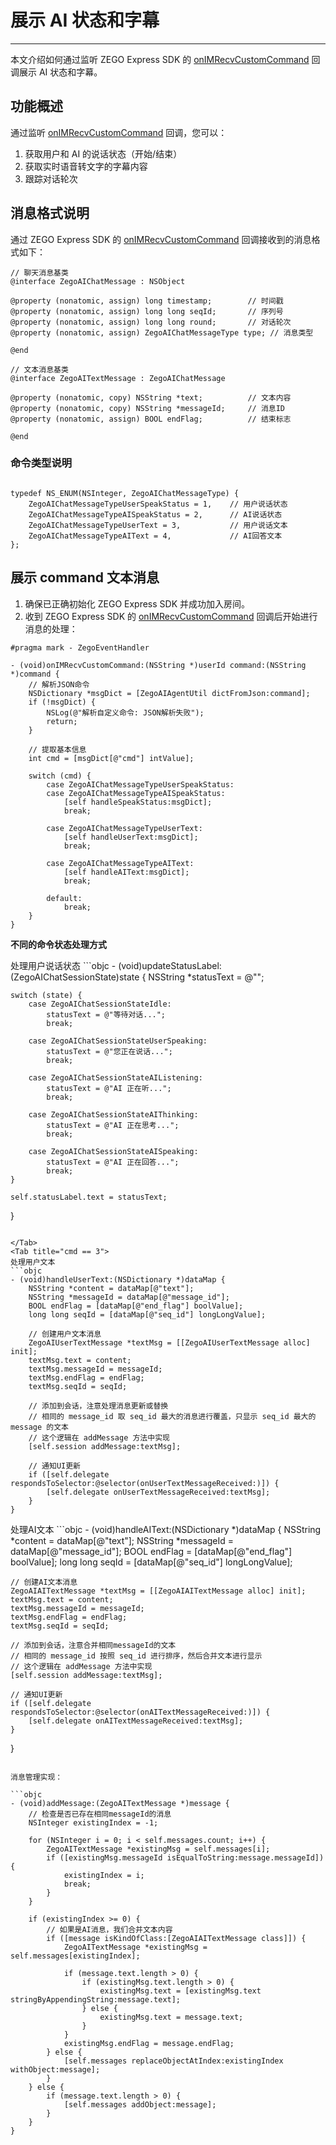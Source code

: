 # 展示 AI 状态和字幕

---

本文介绍如何通过监听 ZEGO Express SDK 的 [onIMRecvCustomCommand](https://doc-zh.zego.im/article/api?doc=Express_Video_SDK_API~objective-c_ios~protocol~ZegoEventHandler#on-im-recv-custom-command-from-user-room-id) 回调展示 AI 状态和字幕。

## 功能概述

通过监听 [onIMRecvCustomCommand](https://doc-zh.zego.im/article/api?doc=Express_Video_SDK_API~objective-c_ios~protocol~ZegoEventHandler#on-im-recv-custom-command-from-user-room-id) 回调，您可以：
1. 获取用户和 AI 的说话状态（开始/结束）
2. 获取实时语音转文字的字幕内容
3. 跟踪对话轮次

## 消息格式说明

通过 ZEGO Express SDK 的 [onIMRecvCustomCommand](https://doc-zh.zego.im/article/api?doc=Express_Video_SDK_API~objective-c_ios~protocol~ZegoEventHandler#on-im-recv-custom-command-from-user-room-id) 回调接收到的消息格式如下：

```objc
// 聊天消息基类
@interface ZegoAIChatMessage : NSObject

@property (nonatomic, assign) long timestamp;        // 时间戳
@property (nonatomic, assign) long long seqId;       // 序列号
@property (nonatomic, assign) long long round;       // 对话轮次
@property (nonatomic, assign) ZegoAIChatMessageType type; // 消息类型

@end

// 文本消息基类
@interface ZegoAITextMessage : ZegoAIChatMessage

@property (nonatomic, copy) NSString *text;          // 文本内容
@property (nonatomic, copy) NSString *messageId;     // 消息ID
@property (nonatomic, assign) BOOL endFlag;          // 结束标志

@end
```

### 命令类型说明

```objc

typedef NS_ENUM(NSInteger, ZegoAIChatMessageType) {
    ZegoAIChatMessageTypeUserSpeakStatus = 1,    // 用户说话状态
    ZegoAIChatMessageTypeAISpeakStatus = 2,      // AI说话状态
    ZegoAIChatMessageTypeUserText = 3,           // 用户说话文本
    ZegoAIChatMessageTypeAIText = 4,             // AI回答文本
};

```

## 展示 command 文本消息

1. 确保已正确初始化 ZEGO Express SDK 并成功加入房间。
2. 收到 ZEGO Express SDK 的 [onIMRecvCustomCommand](https://doc-zh.zego.im/article/api?doc=Express_Video_SDK_API~objective-c_ios~protocol~ZegoEventHandler#on-im-recv-custom-command-from-user-room-id) 回调后开始进行消息的处理：


```objc
#pragma mark - ZegoEventHandler

- (void)onIMRecvCustomCommand:(NSString *)userId command:(NSString *)command {
    // 解析JSON命令
    NSDictionary *msgDict = [ZegoAIAgentUtil dictFromJson:command];
    if (!msgDict) {
        NSLog(@"解析自定义命令: JSON解析失败");
        return;
    }
    
    // 提取基本信息
    int cmd = [msgDict[@"cmd"] intValue];
    
    switch (cmd) {
        case ZegoAIChatMessageTypeUserSpeakStatus:
        case ZegoAIChatMessageTypeAISpeakStatus:
            [self handleSpeakStatus:msgDict];
            break;
            
        case ZegoAIChatMessageTypeUserText:
            [self handleUserText:msgDict];
            break;
            
        case ZegoAIChatMessageTypeAIText:
            [self handleAIText:msgDict];
            break;
            
        default:
            break;
    }
}
```

**不同的命令状态处理方式**

<Tabs>
<Tab title="cmd == 1 或 cmd == 2">
处理用户说话状态 
```objc
- (void)updateStatusLabel:(ZegoAIChatSessionState)state {
    NSString *statusText = @"";
    
    switch (state) {
        case ZegoAIChatSessionStateIdle:
            statusText = @"等待对话...";
            break;
            
        case ZegoAIChatSessionStateUserSpeaking:
            statusText = @"您正在说话...";
            break;
            
        case ZegoAIChatSessionStateAIListening:
            statusText = @"AI 正在听...";
            break;
            
        case ZegoAIChatSessionStateAIThinking:
            statusText = @"AI 正在思考...";
            break;
            
        case ZegoAIChatSessionStateAISpeaking:
            statusText = @"AI 正在回答...";
            break;
    }
    
    self.statusLabel.text = statusText;
}
```

</Tab>
<Tab title="cmd == 3">
处理用户文本 
```objc
- (void)handleUserText:(NSDictionary *)dataMap {
    NSString *content = dataMap[@"text"];
    NSString *messageId = dataMap[@"message_id"];
    BOOL endFlag = [dataMap[@"end_flag"] boolValue];
    long long seqId = [dataMap[@"seq_id"] longLongValue];
    
    // 创建用户文本消息
    ZegoAIUserTextMessage *textMsg = [[ZegoAIUserTextMessage alloc] init];
    textMsg.text = content;
    textMsg.messageId = messageId;
    textMsg.endFlag = endFlag;
    textMsg.seqId = seqId;
    
    // 添加到会话，注意处理消息更新或替换
    // 相同的 message_id 取 seq_id 最大的消息进行覆盖，只显示 seq_id 最大的 message 的文本
    // 这个逻辑在 addMessage 方法中实现
    [self.session addMessage:textMsg];
    
    // 通知UI更新
    if ([self.delegate respondsToSelector:@selector(onUserTextMessageReceived:)]) {
        [self.delegate onUserTextMessageReceived:textMsg];
    }
}
```

</Tab>
<Tab title="cmd == 4">
处理AI文本 
```objc
- (void)handleAIText:(NSDictionary *)dataMap {
    NSString *content = dataMap[@"text"];
    NSString *messageId = dataMap[@"message_id"];
    BOOL endFlag = [dataMap[@"end_flag"] boolValue];
    long long seqId = [dataMap[@"seq_id"] longLongValue];
    
    // 创建AI文本消息
    ZegoAIAITextMessage *textMsg = [[ZegoAIAITextMessage alloc] init];
    textMsg.text = content;
    textMsg.messageId = messageId;
    textMsg.endFlag = endFlag;
    textMsg.seqId = seqId;
    
    // 添加到会话，注意合并相同messageId的文本
    // 相同的 message_id 按照 seq_id 进行排序，然后合并文本进行显示
    // 这个逻辑在 addMessage 方法中实现
    [self.session addMessage:textMsg];
    
    // 通知UI更新
    if ([self.delegate respondsToSelector:@selector(onAITextMessageReceived:)]) {
        [self.delegate onAITextMessageReceived:textMsg];
    }
}
```

消息管理实现：

```objc
- (void)addMessage:(ZegoAITextMessage *)message {
    // 检查是否已存在相同messageId的消息
    NSInteger existingIndex = -1;
    
    for (NSInteger i = 0; i < self.messages.count; i++) {
        ZegoAITextMessage *existingMsg = self.messages[i];
        if ([existingMsg.messageId isEqualToString:message.messageId]) {
            existingIndex = i;
            break;
        }
    }
    
    if (existingIndex >= 0) {
        // 如果是AI消息，我们合并文本内容
        if ([message isKindOfClass:[ZegoAIAITextMessage class]]) {
            ZegoAITextMessage *existingMsg = self.messages[existingIndex];
            
            if (message.text.length > 0) {
                if (existingMsg.text.length > 0) {
                    existingMsg.text = [existingMsg.text stringByAppendingString:message.text];
                } else {
                    existingMsg.text = message.text;
                }
            } 
            existingMsg.endFlag = message.endFlag;
        } else {
            [self.messages replaceObjectAtIndex:existingIndex withObject:message];
        }
    } else {
        if (message.text.length > 0) {
            [self.messages addObject:message];
        } 
    }
}
```

</Tab>
</Tabs>

